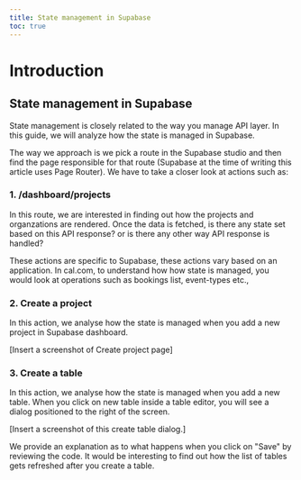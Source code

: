 ```yaml
---
title: State management in Supabase
toc: true
---
```


# Introduction

## State management in Supabase

State management is closely related to the way you manage API layer. 
In this guide, we will analyze how the state is managed in Supabase.

The way we approach is we pick a route in the Supabase studio and then find the page responsible for 
that route (Supabase at the time of writing this article uses Page Router). We have to take a closer look
at actions such as:

### 1. /dashboard/projects

In this route, we are interested in finding out how the projects and organzations are rendered. 
Once the data is fetched, is there any state set based on this API response? or is there any other way 
API response is handled?

These actions are specific to Supabase, these actions vary based on an application. 
In cal.com, to understand how how state is managed, you would look at operations such as bookings list, 
event-types etc., 

### 2. Create a project

In this action, we analyse how the state is managed when you add a new project in Supabase dashboard. 

[Insert a screenshot of Create project page]

### 3. Create a table

In this action, we analyse how the state is managed when you add a new table. When you click on new table inside
a table editor, you will see a dialog positioned to the right of the screen.

[Insert a screenshot of this create table dialog.]

We provide an explanation as to what happens when you click on "Save" by reviewing the code. It would be
interesting to find out how the list of tables gets refreshed after you create a table.